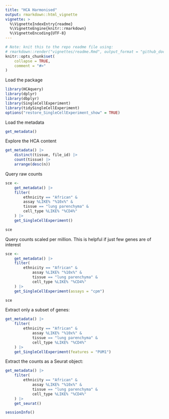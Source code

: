 ```yaml
---
title: "HCA Harmonised"
output: rmarkdown::html_vignette
vignette: >
  %\VignetteIndexEntry{readme}
  %\VignetteEngine{knitr::rmarkdown}
  %\VignetteEncoding{UTF-8}
---
```


```r
# Note: knit this to the repo readme file using:
# rmarkdown::render("vignettes/readme.Rmd", output_format = "github_document", output_dir = getwd())
knitr::opts_chunk$set(
    collapse = TRUE,
    comment = "#>"
)
```


Load the package

```r
library(HCAquery)
library(dplyr)
library(dbplyr)
library(SingleCellExperiment)
library(tidySingleCellExperiment)
options("restore_SingleCellExperiment_show" = TRUE)
```

Load the metadata

```r
get_metadata()
```

Explore the HCA content

```r
get_metadata() |>
    distinct(tissue, file_id) |>
    count(tissue) |>
    arrange(desc(n))
```

Query raw counts

```r
sce <-
    get_metadata() |>
    filter(
        ethnicity == "African" &
        assay %LIKE% "%10x%" &
        tissue == "lung parenchyma" &
        cell_type %LIKE% "%CD4%"
    ) |>
    get_SingleCellExperiment()

sce
```

Query counts scaled per million. This is helpful if just few genes are of interest

```r
sce <-
    get_metadata() |>
    filter(
        ethnicity == "African" &
            assay %LIKE% "%10x%" &
            tissue == "lung parenchyma" &
            cell_type %LIKE% "%CD4%"
    ) |>
    get_SingleCellExperiment(assays = "cpm")

sce
```

Extract only a subset of genes:

```r
get_metadata() |>
    filter(
        ethnicity == "African" &
            assay %LIKE% "%10x%" &
            tissue == "lung parenchyma" &
            cell_type %LIKE% "%CD4%"
    ) |>
    get_SingleCellExperiment(features = "PUM1")
```

Extract the counts as a Seurat object:

```r
get_metadata() |>
    filter(
        ethnicity == "African" &
            assay %LIKE% "%10x%" &
            tissue == "lung parenchyma" &
            cell_type %LIKE% "%CD4%"
    ) |>
    get_seurat()
```
```r
sessionInfo()
```

